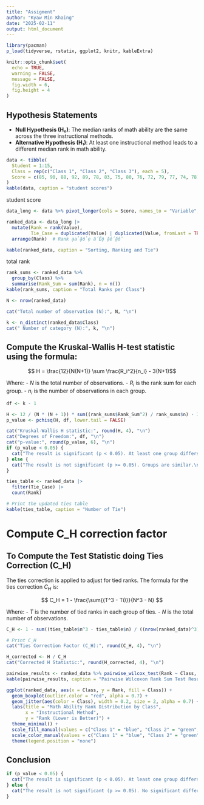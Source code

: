 ```yaml
---
title: "Assigment"
author: "Kyaw Min Khaing"
date: "2025-02-11"
output: html_document
---
```


```r
library(pacman)
p_load(tidyverse, rstatix, ggplot2, knitr, kableExtra)
```


```r
knitr::opts_chunk$set(
  echo = TRUE,    
  warning = FALSE, 
  message = FALSE, 
  fig.width = 6,   
  fig.height = 4   
)
```

## Hypothesis Statements

- **Null Hypothesis (H₀)**: The median ranks of math ability are the same across the three instructional methods.
- **Alternative Hypothesis (H₁)**: At least one instructional method leads to a different median rank in math ability.

```r
data <- tibble(
  Student = 1:15,
  Class = rep(c("Class 1", "Class 2", "Class 3"), each = 5),
  Score = c(85, 90, 88, 92, 89, 78, 83, 75, 80, 76, 72, 79, 77, 74, 78)
)
kable(data, caption = "student scores")
```
student score
```r
data_long <- data %>% pivot_longer(cols = Score, names_to = "Variable", values_to = "Value")

ranked_data <- data_long |> 
  mutate(Rank = rank(Value), 
         Tie_Case = duplicated(Value) | duplicated(Value, fromLast = TRUE)) |> 
  arrange(Rank)  # Rank ạảặổẹ ấẼộ ặếặỗ

kable(ranked_data, caption = "Sorting, Ranking and Tie")
```
total rank
```r
rank_sums <- ranked_data %>% 
  group_by(Class) %>% 
  summarise(Rank_Sum = sum(Rank), n = n())
kable(rank_sums, caption = "Total Ranks per Class")
```


```r
N <- nrow(ranked_data)

cat("Total number of observation (N):", N, "\n")
```

```r
k <- n_distinct(ranked_data$Class)
cat(" Number of category (N):", k, "\n")
```

## Compute the Kruskal-Wallis H-test statistic using the formula:

$$
H = \frac{12}{N(N+1)} \sum \frac{R_i^2}{n_i} - 3(N+1)$$


Where: - $N$ is the total number of observations. - $R_i$ is the rank sum for each group. - $n_i$ is the number of observations in each group.
```r
df <- k - 1

H <- 12 / (N * (N + 1)) * sum((rank_sums$Rank_Sum^2) / rank_sums$n) - 3 * (N + 1)
p_value <- pchisq(H, df, lower.tail = FALSE)

cat("Kruskal-Wallis H statistic:", round(H, 4), "\n")
cat("Degrees of Freedom:", df, "\n")
cat("p-value:", round(p_value, 6), "\n")
if (p_value < 0.05) {
  cat("The result is significant (p < 0.05). At least one group differs.\n")
} else {
  cat("The result is not significant (p >= 0.05). Groups are similar.\n")
}
```

```r
ties_table <- ranked_data |> 
  filter(Tie_Case) |> 
  count(Rank)

# Print the updated ties table
kable(ties_table, caption = "Number of Tie")
```
# Compute C_H correction factor

## To Compute the Test Statistic doing Ties Correction (C_H)

The ties correction is applied to adjust for tied ranks. The formula for the ties correction $C_H$ is:

$$
C_H = 1 - \frac{\sum{(T^3 - Ti)}}{N^3 - N}
$$

Where: - $T$ is the number of tied ranks in each group of ties. - $N$ is the total number of observations.

```r
C_H <- 1 - sum((ties_table$n^3 - ties_table$n) / ((nrow(ranked_data)^3) - nrow(ranked_data)))

# Print C_H
cat("Ties Correction Factor (C_H):", round(C_H, 4), "\n")
```


```r
H_corrected <- H / C_H 
cat("Corrected H Statistic:", round(H_corrected, 4), "\n")
```

```r
pairwise_results <- ranked_data %>% pairwise_wilcox_test(Rank ~ Class, p.adjust.method = "bonferroni")
kable(pairwise_results, caption = "Pairwise Wilcoxon Rank Sum Test Results")
```


```r
ggplot(ranked_data, aes(x = Class, y = Rank, fill = Class)) +
  geom_boxplot(outlier.color = "red", alpha = 0.7) +
  geom_jitter(aes(color = Class), width = 0.2, size = 2, alpha = 0.7) +
  labs(title = "Math Ability Rank Distribution by Class",
       x = "Instructional Method",
       y = "Rank (Lower is Better)") +
  theme_minimal() +
  scale_fill_manual(values = c("Class 1" = "blue", "Class 2" = "green", "Class 3" = "purple")) +
  scale_color_manual(values = c("Class 1" = "blue", "Class 2" = "green", "Class 3" = "purple")) +
  theme(legend.position = "none")
```
## Conclusion
```r
if (p_value < 0.05) {
  cat("The result is significant (p < 0.05). At least one group differs in math ability rankings.\n")
} else {
  cat("The result is not significant (p >= 0.05). No significant difference in math ability rankings across classes.\n")
}
```


